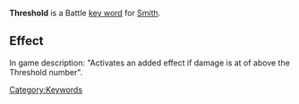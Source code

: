 '''Threshold''' is a Battle [[Key Words|key word]] for [[Smith]].

==Effect==
In game description: "Activates an added effect if damage is at of above the Threshold number".


[[Category:Keywords]]